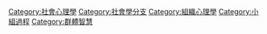 [[Category:社會心理學|Category:社會心理學]]
[[Category:社會學分支|Category:社會學分支]]
[[Category:組織心理學|Category:組織心理學]]
[[Category:小組過程|Category:小組過程]]
[[Category:群體智慧|Category:群體智慧]]